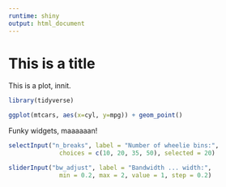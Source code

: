 ```yaml
---
runtime: shiny
output: html_document
---
```

# This is a title


This is a plot, innit.

```r
library(tidyverse)
```

```r
ggplot(mtcars, aes(x=cyl, y=mpg)) + geom_point()
```


Funky widgets, maaaaaan!
```r
selectInput("n_breaks", label = "Number of wheelie bins:",
              choices = c(10, 20, 35, 50), selected = 20)

sliderInput("bw_adjust", label = "Bandwidth ... width:",
              min = 0.2, max = 2, value = 1, step = 0.2)
```
